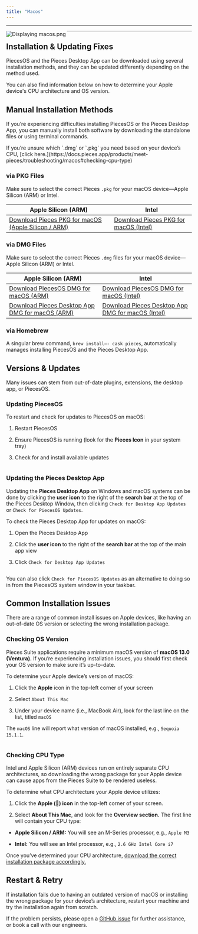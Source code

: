 ```yaml
---
title: "Macos"
---
```


***

<Image src="https://storage.googleapis.com/hashnode_product_documentation_assets/meet_pieces_assets/meet_pieces/troubleshooting/macos/troubleshooting_macos.png" alt="Displaying macos.png" align="left" fullwidth="true" />

***

## Installation & Updating Fixes

PiecesOS and the Pieces Desktop App can be downloaded using several installation methods, and they can be updated differently depending on the method used.

You can also find information below on how to determine your Apple device's CPU architecture and OS version.

<on-device-storage />

## Manual Installation Methods

If you’re experiencing difficulties installing PiecesOS or the Pieces Desktop App, you can manually install both software by downloading the standalone files or using terminal commands.

<Callout type="alert">
  If you’re unsure which `.dmg` or `.pkg` you need based on your device’s CPU, [click here.](https://docs.pieces.app/products/meet-pieces/troubleshooting/macos#checking-cpu-type)
</Callout>

### via PKG Files

Make sure to select the correct Pieces `.pkg` for your macOS device—Apple Silicon (ARM) or Intel.

| **Apple Silicon (ARM)**                                                                                                                                                                                      | **Intel**                                                                                                                                                                                |
| ------------------------------------------------------------------------------------------------------------------------------------------------------------------------------------------------------------ | ---------------------------------------------------------------------------------------------------------------------------------------------------------------------------------------- |
| <a target="_blank" href="https://builds.pieces.app/stages/production/macos_packaging/pkg-arm64/download?download=true&product=DOCUMENTATION_WEBSITE">Download Pieces PKG for macOS (Apple Silicon / ARM)</a> | <a target="_blank" href="https://builds.pieces.app/stages/production/macos_packaging/pkg/download?download=true&product=DOCUMENTATION_WEBSITE">Download Pieces PKG for macOS (Intel)</a> |

### via DMG Files

Make sure to select the correct Pieces `.dmg` files for your macOS device—Apple Silicon (ARM) or Intel.

| **Apple Silicon (ARM)**                                                                                                                                                                  | **Intel**                                                                                                                                                                                         |
| ---------------------------------------------------------------------------------------------------------------------------------------------------------------------------------------- | ------------------------------------------------------------------------------------------------------------------------------------------------------------------------------------------------- |
| <a target="_blank" href="https://builds.pieces.app/stages/production/os_server/dmg-arm64/download?download=true&product=DOCUMENTATION_WEBSITE">Download PiecesOS DMG for macOS (ARM)</a> | <a target="_blank" href="https://builds.pieces.app/stages/production/os_server/dmg/download?download=true&product=DOCUMENTATION_WEBSITE">Download PiecesOS DMG for macOS (Intel)</a>              |
| [Download Pieces Desktop App DMG for macOS (ARM)](https://builds.pieces.app/stages/production/pieces_for_x/dmg-arm64/download?download=true\&product=DOCUMENTATION_WEBSITE)              | <a target="_blank" href="https://builds.pieces.app/stages/production/pieces_for_x/dmg/download?download=true&product=DOCUMENTATION_WEBSITE">Download Pieces Desktop App DMG for macOS (Intel)</a> |

### via Homebrew

A singular brew command, `brew install—- cask pieces`, automatically manages installing PiecesOS and the Pieces Desktop App.

## Versions & Updates

Many issues can stem from out-of-date plugins, extensions, the desktop app, or PiecesOS.

### Updating PiecesOS

To restart and check for updates to PiecesOS on macOS:

1. Restart PiecesOS

2. Ensure PiecesOS is running (look for the **Pieces Icon** in your system tray)

3. Check for and install available updates

<Image src="https://storage.googleapis.com/hashnode_product_documentation_assets/meet_pieces_assets/meet_pieces/troubleshooting/macos/macos_checking_piecesos_for_updates.gif" alt="" align="center" fullwidth="true" />

### Updating the Pieces Desktop App

Updating the **Pieces Desktop App** on Windows and macOS systems can be done by clicking the **user icon** to the right of the **search bar** at the top of the Pieces Desktop Window, then clicking `Check for Desktop App Updates` or `Check for PiecesOS Updates`.

To check the Pieces Desktop App for updates on macOS:

1. Open the Pieces Desktop App

2. Click the **user icon** to the right of the **search bar** at the top of the main app view

3. Click `Check for Desktop App Updates`

<Image src="https://storage.googleapis.com/hashnode_product_documentation_assets/meet_pieces_assets/meet_pieces/troubleshooting/macos/macos_check_pfd_for_updates_profile_dropdown.gif" alt="" align="center" fullwidth="true" />

You can also click `Check for PiecesOS Updates` as an alternative to doing so in from the PiecesOS system window in your taskbar.

## Common Installation Issues

There are a range of common install issues on Apple devices, like having an out-of-date OS version or selecting the wrong installation package.

### Checking OS Version

Pieces Suite applications require a minimum macOS version of **macOS 13.0 (Ventura).** If you’re experiencing installation issues, you should first check your OS version to make sure it’s up-to-date.

To determine your Apple device’s version of macOS:

1. Click the **Apple** icon in the top-left corner of your screen

2. Select `About This Mac`

3. Under your device name (i.e., MacBook Air), look for the last line on the list, titled `macOS`

The `macOS` line will report what version of macOS installed, e.g., `Sequoia 15.1.1`.

<Image src="https://storage.googleapis.com/hashnode_product_documentation_assets/meet_pieces_assets/meet_pieces/troubleshooting/macos/macos_checking_about_mac.gif" alt="" align="center" fullwidth="true" />

### Checking CPU Type

Intel and Apple Silicon (ARM) devices run on entirely separate CPU architectures, so downloading the wrong package for your Apple device can cause apps from the Pieces Suite to be rendered useless.

To determine what CPU architecture your Apple device utilizes:

1. Click the **Apple () icon** in the top-left corner of your screen.

2. Select **About This Mac**, and look for the **Overview section.** The first line will contain your CPU type:

* **Apple Silicon / ARM:** You will see an M-Series processor, e.g., `Apple M3`

* **Intel:** You will see an Intel processor, e.g., `2.6 GHz Intel Core i7`

Once you’ve determined your CPU architecture, [download the correct installation package accordingly.](https://docs.pieces.app/products/meet-pieces/macos-installation-guide#recommended-installation-method)

## Restart & Retry

If installation fails due to having an outdated version of macOS or installing the wrong package for your device’s architecture, restart your machine and try the installation again from scratch.

If the problem persists, please open a <a target="_blank" href="https://github.com/pieces-app/support/issues">GitHub issue</a> for further assistance, or book a call with our engineers.
